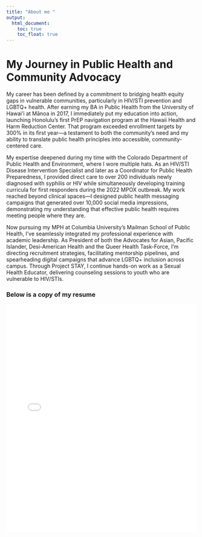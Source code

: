 ```yaml
---
title: "About me "
output: 
  html_document:
    toc: true
    toc_float: true
---
```


# My Journey in Public Health and Community Advocacy

My career has been defined by a commitment to bridging health equity gaps in vulnerable communities, particularly in HIV/STI prevention and LGBTQ+ health. After earning my BA in Public Health from the University of Hawai'i at Mānoa in 2017, I immediately put my education into action, launching Honolulu's first PrEP navigation program at the Hawaii Health and Harm Reduction Center. That program exceeded enrollment targets by 300% in its first year—a testament to both the community's need and my ability to translate public health principles into accessible, community-centered care.

My expertise deepened during my time with the Colorado Department of Public Health and Environment, where I wore multiple hats. As an HIV/STI Disease Intervention Specialist and later as a Coordinator for Public Health Preparedness, I provided direct care to over 200 individuals newly diagnosed with syphilis or HIV while simultaneously developing training curricula for first responders during the 2022 MPOX outbreak. My work reached beyond clinical spaces—I designed public health messaging campaigns that generated over 10,000 social media impressions, demonstrating my understanding that effective public health requires meeting people where they are.

Now pursuing my MPH at Columbia University's Mailman School of Public Health, I've seamlessly integrated my professional experience with academic leadership. As President of both the Advocates for Asian, Pacific Islander, Desi-American Health and the Queer Health Task-Force, I'm directing recruitment strategies, facilitating mentorship pipelines, and spearheading digital campaigns that advance LGBTQ+ inclusion across campus. Through Project STAY, I continue hands-on work as a Sexual Health Educator, delivering counseling sessions to youth who are vulnerable to HIV/STIs. 

### Below is a copy of my resume 

<embed src="images/Jeff Remo_Resume_p8105.pdf" type="application/pdf" width="100%" height="600px" />


